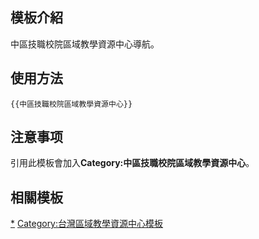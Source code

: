 <includeonly><!-- 在這裡加入模板的保護標識 --></includeonly><noinclude>{{Documentation subpage}}</noinclude>
<!-- 在本行下編輯模板說明 -->
== 模板介紹 ==
中區技職校院區域教學資源中心導航。

== 使用方法 ==
<pre>{{中區技職校院區域教學資源中心}}</pre>

== 注意事项 ==
引用此模板會加入'''Category:中區技職校院區域教學資源中心'''。

== 相關模板 ==

{{台灣高等教育模板導航}}

<includeonly>
<!-- 本行下加入模板的分類 -->
[[Category:中區技職校院區域教學資源中心‎|*]]
[[Category:台灣區域教學資源中心模板]]
</includeonly>